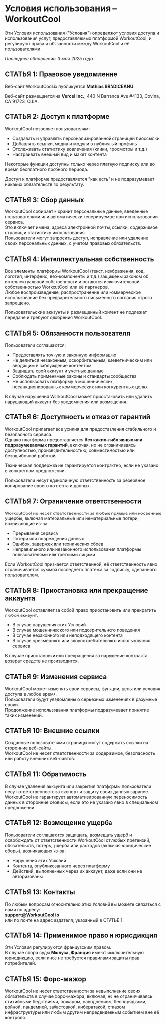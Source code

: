 # Условия использования – WorkoutCool

Эти Условия использования ("Условия") определяют условия доступа и использования услуг, предоставляемых платформой WorkoutCool, и регулируют права и обязанности между WorkoutCool и её пользователями.

_Последнее обновление: 3 мая 2025 года_

## СТАТЬЯ 1: Правовое уведомление

Веб-сайт WorkoutCool.io публикуется **Mathias BRADICEANU**.

Веб-сайт размещается на **Vercel Inc.**, 440 N Barranca Ave #4133, Covina, CA 91723, США.

## СТАТЬЯ 2: Доступ к платформе

WorkoutCool позволяет пользователям:

- Создавать и управлять персонализированной страницей биоссылки  
- Добавлять ссылки, медиа и модули в публичный профиль  
- Отслеживать статистику вовлечения (клики, просмотры и т.д.)  
- Настраивать внешний вид и макет контента

Некоторые функции доступны только через платную подписку или во время бесплатного пробного периода.

Доступ к платформе предоставляется "как есть" и не подразумевает никаких обязательств по результату.

## СТАТЬЯ 3: Сбор данных

WorkoutCool собирает и хранит персональные данные, введенные пользователями или автоматически генерируемые при использовании сервиса.  
Это включает имена, адреса электронной почты, ссылки, содержимое страниц и статистику использования.  
Пользователи могут запросить доступ, исправление или удаление своих персональных данных, с учетом правовых обязательств.

## СТАТЬЯ 4: Интеллектуальная собственность

Все элементы платформы WorkoutCool (текст, изображения, код, логотип, интерфейс, веб-компоненты и т.д.) защищены законом об интеллектуальной собственности и остаются исключительной собственностью WorkoutCool или её партнеров.  
Любое воспроизведение, распространение или коммерческое использование без предварительного письменного согласия строго запрещено.

Пользовательские аккаунты и размещенный контент не подлежат передаче и требуют одобрения WorkoutCool.

## СТАТЬЯ 5: Обязанности пользователя

Пользователи соглашаются:

- Предоставлять точную и законную информацию  
- Не делиться незаконным, оскорбительным, клеветническим или вводящим в заблуждение контентом  
- Защищать свой аккаунт и учетные данные  
- Соблюдать применимые законы и стандарты сообщества  
- Не использовать платформу в мошеннических, несанкционированных коммерческих или конкурентных целях

В случае нарушения WorkoutCool может приостановить или удалить нарушающий аккаунт без уведомления или возмещения.

## СТАТЬЯ 6: Доступность и отказ от гарантий

WorkoutCool прилагает все усилия для предоставления стабильного и безопасного сервиса.  
Однако платформа предоставляется **без каких-либо явных или подразумеваемых гарантий**, включая, но не ограничиваясь доступностью, производительностью, совместимостью или безошибочной работой.

Техническая поддержка не гарантируется контрактно, если не указано в конкретном предложении.

Пользователи несут единоличную ответственность за резервное копирование своего контента и данных.

## СТАТЬЯ 7: Ограничение ответственности

WorkoutCool не несет ответственности за любые прямые или косвенные ущербы, включая материальные или нематериальные потери, возникающие из-за:

- Прерывания сервиса  
- Потери или повреждения данных  
- Ошибок, задержек или технических сбоев  
- Неправильного или незаконного использования платформы пользователями или третьими лицами

Если WorkoutCool признается ответственной, её ответственность явно ограничивается суммой последнего платежа за подписку, сделанного пользователем.

## СТАТЬЯ 8: Приостановка или прекращение аккаунта

WorkoutCool оставляет за собой право приостановить или прекратить любой аккаунт:

- В случае нарушения этих Условий  
- В случае мошеннического или подозрительного поведения  
- В случае незаконного или неподходящего контента  
- В случае чрезмерного или злоупотребительного использования сервиса

В случае приостановки или прекращения за нарушение контракта возврат средств не производится.

## СТАТЬЯ 9: Изменения сервиса

WorkoutCool может изменять свои сервисы, функции, цены или условия доступа в любое время.  
Пользователи будут уведомлены о серьезных изменениях в разумные сроки.  
Продолжение использования платформы подразумевает принятие таких изменений.

## СТАТЬЯ 10: Внешние ссылки

Созданные пользователями страницы могут содержать ссылки на сторонние веб-сайты.  
WorkoutCool не несет ответственности за содержимое, безопасность или работу внешних веб-сайтов.

## СТАТЬЯ 11: Обратимость

В случае удаления аккаунта или закрытия платформы пользователи несут ответственность за экспорт и защиту своих данных заранее.  
WorkoutCool не гарантирует автоматизированную переносимость данных в сторонние сервисы, если это не указано явно в специальном предложении.

## СТАТЬЯ 12: Возмещение ущерба

Пользователи соглашаются защищать, возмещать ущерб и освобождать от ответственности WorkoutCool от любых претензий, обязательств, потерь, ущерба или расходов (включая юридические сборы), возникающих из-за:

- Нарушения этих Условий  
- Контента, опубликованного через платформу  
- Действий, выполненных через их аккаунт, даже если они не авторизованы

## СТАТЬЯ 13: Контакты

По любым вопросам относительно этих Условий вы можете связаться с нами по адресу:  
**[support@WorkoutCool.io](mailto:support@WorkoutCool.io)**  
или по почте на адрес издателя, указанный в СТАТЬЕ 1.

## СТАТЬЯ 14: Применимое право и юрисдикция

Эти Условия регулируются французским правом.  
В случае спора суды **Мюлуза, Франция** имеют исключительную юрисдикцию, если иное не требуется правилами защиты прав потребителей.

## СТАТЬЯ 15: Форс-мажор

WorkoutCool не несет ответственности за невыполнение своих обязательств в случае форс-мажора, включая, но не ограничиваясь: стихийными бедствиями, пожаром, наводнением, беспорядками, войной, пандемией, забастовкой, кибератакой, отказом инфраструктуры или любым другим непредвиденным событием вне её контроля.
